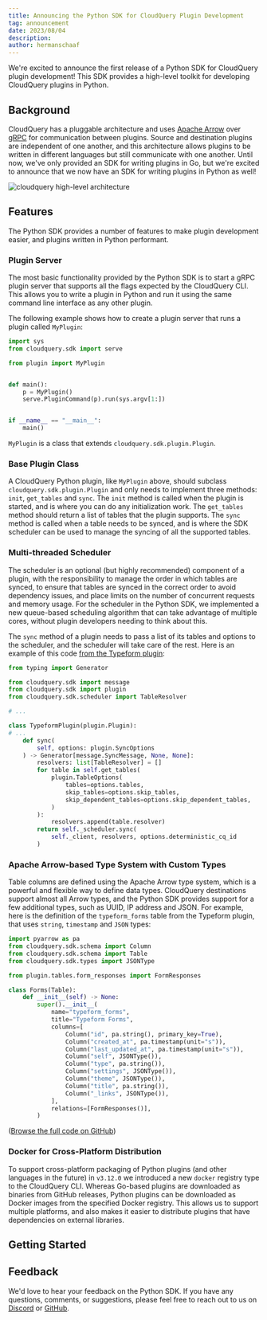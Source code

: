 ```yaml
---
title: Announcing the Python SDK for CloudQuery Plugin Development
tag: announcement
date: 2023/08/04
description:
author: hermanschaaf
---
```



<BlogHeader/>

We're excited to announce the first release of a Python SDK for CloudQuery plugin development! This SDK provides a high-level toolkit for developing CloudQuery plugins in Python.

## Background

CloudQuery has a pluggable architecture and uses [Apache Arrow](https://arrow.apache.org/) over [gRPC](https://grpc.io/) for communication between plugins. Source and destination plugins are independent of one another, and this architecture allows plugins to be written in different languages but still communicate with one another. Until now, we've only provided an SDK for writing plugins in Go, but we're excited to announce that we now have an SDK for writing plugins in Python as well!

![cloudquery high-level architecture](/images/cloudquery-architecture.png)

## Features

The Python SDK provides a number of features to make plugin development easier, and plugins written in Python performant.

### Plugin Server

The most basic functionality provided by the Python SDK is to start a gRPC plugin server that supports all the flags expected by the CloudQuery CLI. This allows you to write a plugin in Python and run it using the same command line interface as any other plugin.

The following example shows how to create a plugin server that runs a plugin called `MyPlugin`:

```python
import sys
from cloudquery.sdk import serve

from plugin import MyPlugin


def main():
    p = MyPlugin()
    serve.PluginCommand(p).run(sys.argv[1:])


if __name__ == "__main__":
    main()
```

`MyPlugin` is a class that extends `cloudquery.sdk.plugin.Plugin`.

### Base Plugin Class

A CloudQuery Python plugin, like `MyPlugin` above, should subclass `cloudquery.sdk.plugin.Plugin` and only needs to implement three methods: `init`, `get_tables` and `sync`. The `init` method is called when the plugin is started, and is where you can do any initialization work. The `get_tables` method should return a list of tables that the plugin supports. The `sync` method is called when a table needs to be synced, and is where the SDK scheduler can be used to manage the syncing of all the supported tables.

### Multi-threaded Scheduler

The scheduler is an optional (but highly recommended) component of a plugin, with the responsibility to manage the order in which tables are synced, to ensure that tables are synced in the correct order to avoid dependency issues, and place limits on the number of concurrent requests and memory usage. For the scheduler in the Python SDK, we implemented a new queue-based scheduling algorithm that can take advantage of multiple cores, without plugin developers needing to think about this.

The `sync` method of a plugin needs to pass a list of its tables and options to the scheduler, and the scheduler will take care of the rest. Here is an example of this code [from the Typeform plugin](https://github.com/cloudquery/cloudquery/blob/main/plugins/source/typeform/plugin/plugin.py):

```python
from typing import Generator

from cloudquery.sdk import message
from cloudquery.sdk import plugin
from cloudquery.sdk.scheduler import TableResolver

# ...

class TypeformPlugin(plugin.Plugin):
# ...
    def sync(
        self, options: plugin.SyncOptions
    ) -> Generator[message.SyncMessage, None, None]:
        resolvers: list[TableResolver] = []
        for table in self.get_tables(
            plugin.TableOptions(
                tables=options.tables,
                skip_tables=options.skip_tables,
                skip_dependent_tables=options.skip_dependent_tables,
            )
        ):
            resolvers.append(table.resolver)
        return self._scheduler.sync(
            self._client, resolvers, options.deterministic_cq_id
        )
```

### Apache Arrow-based Type System with Custom Types

Table columns are defined using the Apache Arrow type system, which is a powerful and flexible way to define data types. CloudQuery destinations support almost all Arrow types, and the Python SDK provides support for a few additional types, such as UUID, IP address and JSON. For example, here is the definition of the `typeform_forms` table from the Typeform plugin, that uses `string`, `timestamp` and `JSON` types:

```python
import pyarrow as pa
from cloudquery.sdk.schema import Column
from cloudquery.sdk.schema import Table
from cloudquery.sdk.types import JSONType

from plugin.tables.form_responses import FormResponses

class Forms(Table):
    def __init__(self) -> None:
        super().__init__(
            name="typeform_forms",
            title="Typeform Forms",
            columns=[
                Column("id", pa.string(), primary_key=True),
                Column("created_at", pa.timestamp(unit="s")),
                Column("last_updated_at", pa.timestamp(unit="s")),
                Column("self", JSONType()),
                Column("type", pa.string()),
                Column("settings", JSONType()),
                Column("theme", JSONType()),
                Column("title", pa.string()),
                Column("_links", JSONType()),
            ],
            relations=[FormResponses()],
        )
```

([Browse the full code on GitHub](https://github.com/cloudquery/cloudquery/blob/main/plugins/source/typeform/plugin/tables/forms.py))

### Docker for Cross-Platform Distribution

To support cross-platform packaging of Python plugins (and other languages in the future) in `v3.12.0` we introduced a new `docker` registry type to the CloudQuery CLI. Whereas Go-based plugins are downloaded as binaries from GitHub releases, Python plugins can be downloaded as Docker images from the specified Docker registry. This allows us to support multiple platforms, and also makes it easier to distribute plugins that have dependencies on external libraries.

## Getting Started

## Feedback

We'd love to hear your feedback on the Python SDK. If you have any questions, comments, or suggestions, please feel free to reach out to us on [Discord](https://cloudquery.io/discord) or [GitHub](https://github.com/cloudquery/plugin-sdk-python).